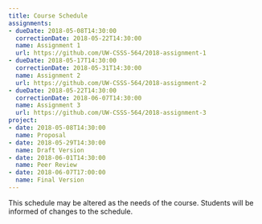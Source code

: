 ```yaml
---
title: Course Schedule
assignments:
- dueDate: 2018-05-08T14:30:00
  correctionDate: 2018-05-22T14:30:00 
  name: Assignment 1
  url: https://github.com/UW-CSSS-564/2018-assignment-1
- dueDate: 2018-05-17T14:30:00
  correctionDate: 2018-05-31T14:30:00
  name: Assignment 2
  url: https://github.com/UW-CSSS-564/2018-assignment-2  
- dueDate: 2018-05-22T14:30:00
  correctionDate: 2018-06-07T14:30:00
  name: Assignment 3
  url: https://github.com/UW-CSSS-564/2018-assignment-3
project:
- date: 2018-05-08T14:30:00
  name: Proposal
- date: 2018-05-29T14:30:00
  name: Draft Version
- date: 2018-06-01T14:30:00
  name: Peer Review 
- date: 2018-06-07T17:00:00
  name: Final Version
---
```


This schedule may be altered as the needs of the course. 
Students will be informed of changes to the schedule.
